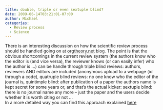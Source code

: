 ```yaml
---
title: double, triple or even sextuple blind?
date: 2009-06-14T03:21:01-07:00
author: Michael
categories:
  - Review process
  - Science
---
```

There is an interesting discussion on how the scientific review process should be handled going on at [orgtheory.net](http://orgtheory.net) blog. The point is that the obvious shortcomings in the current review system (the authors know who the editor is (and vice versa), the reviewer knows (or can easily infer) who the author is &#8230;) can be handle through triple blind reviews: authors, reviewers AND editors are included (anonymous upload to a webpage (id through a code), quatruple blind reviews: no one know who the editor of the journal is, quintimple blind: after publication of a paper the authors name is kept secret for some years or, and that&#8217;s the actual kicker: sextuple blind: there is no journal name any more &#8211; just the paper and the users decide whether it is worth citing or not &#8230;  
In a more detailed way you can find this approach explained [here](http://orgtheory.wordpress.com/2007/01/23/a-modest-proposal-triple-blind-review/)
